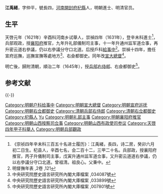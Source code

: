 '''江禹緒'''，字仲平，號長四，[[河南|河南]][[開封府|開封府]][[杞縣|杞縣]]人，明朝進士、明清官员。

==生平==
天啓元年（1621年）辛酉科河南乡试舉人，崇禎四年（1631年），登辛未科進士<ref>《崇祯四年辛未科三百五十名进士履历》：江禹緒，長四，诗二房，癸卯六月初二日生。杞县人，辛酉七名，会二百十二，三甲二十名。兵部政，授襄阳府推官，丙子升儀制司主事，戊寅升通州监军道佥事，又升密云道道右參議，仍以右參議分守口北道。曾祖清。祖良心。父秉中。</ref>，兵部观政，授[[襄阳府|襄阳府]]推官，九年升礼部儀制司主事，十一年升通州监军道佥事，再升密云道右參議，仍以右參議分守口北道。后授戶科[[給事中|給事中]]<ref>明督撫年表 ,2卷 ,121</ref>。崇禎十四年，擔任宣府巡撫，巡撫宣撫等處地方<ref>中央研究院歷史語言研究所內閣大庫檔案 ,034087號</ref>、右僉都御史。同年改[[宣大總督|宣大總督]]<ref>中央研究院歷史語言研究所內閣大庫檔案 ,033899號</ref>。

明亡後，歸附清朝，順治二年（1645年），授[[兵部右侍郎|兵部右侍郎]]、右僉都御史<ref>中央研究院歷史語言研究所內閣大庫檔案 ,007801號</ref>。

==参考文献==
{{Reflist|2}}

{{-}}
{{start box}}
{{s-off}}
{{succession box|[[劉永祚_(萬曆進士)|劉永祚]]|[[李鑑|李鑑]]|[[宣府巡抚|明朝宣府巡抚]]|1641年}}
{{end box}}

{{崇禎四年辛未科殿試金榜}}
{{清朝官员小作品}}
{{DEFAULTSORT:Jiang江}}
[[Category:明朝户科给事中|Category:明朝户科给事中]]
[[Category:明朝宣大總督|Category:明朝宣大總督]]
[[Category:明朝宣府巡抚|Category:明朝宣府巡抚]]
[[Category:明朝右佥都御史|Category:明朝右佥都御史]]
[[Category:清朝兵部右侍郎|Category:清朝兵部右侍郎]]
[[Category:清朝右佥都御史|Category:清朝右佥都御史]]
[[Category:杞縣人|Category:杞縣人]]
[[Category:江姓|Yu]]
[[Category:明朝礼部主事|Category:明朝礼部主事]]
[[Category:明朝襄阳府推官|Category:明朝襄阳府推官]]
[[Category:明朝山西按察司佥事|Category:明朝山西按察司佥事]]
[[Category:明朝山西布政使司参议|Category:明朝山西布政使司参议]]
[[Category:天啓四年甲子科舉人|Category:天啓四年甲子科舉人]]
[[Category:明朝兵部觀政|Category:明朝兵部觀政]]
